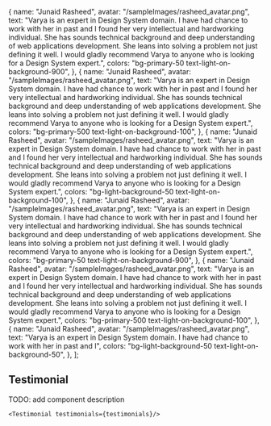 

  {
    name: "Junaid Rasheed",
    avatar: "/sampleImages/rasheed_avatar.png",
    text: "Varya is an expert in Design System domain. I have had chance to work with her in past and I found her very intellectual and hardworking individual. She has sounds technical background and deep understanding of web applications development. She leans into solving a problem not just defining it well. I would gladly recommend Varya to anyone who is looking for a Design System expert.",
    colors: "bg-primary-50 text-light-on-background-900",
  },
  {
    name: "Junaid Rasheed",
    avatar: "/sampleImages/rasheed_avatar.png",
    text: "Varya is an expert in Design System domain. I have had chance to work with her in past and I found her very intellectual and hardworking individual. She has sounds technical background and deep understanding of web applications development. She leans into solving a problem not just defining it well. I would gladly recommend Varya to anyone who is looking for a Design System expert.",
    colors: "bg-primary-500 text-light-on-background-100",
  },
  {
    name: "Junaid Rasheed",
    avatar: "/sampleImages/rasheed_avatar.png",
    text: "Varya is an expert in Design System domain. I have had chance to work with her in past and I found her very intellectual and hardworking individual. She has sounds technical background and deep understanding of web applications development. She leans into solving a problem not just defining it well. I would gladly recommend Varya to anyone who is looking for a Design System expert.",
    colors: "bg-light-background-50 text-light-on-background-100",
  },
  {
    name: "Junaid Rasheed",
    avatar: "/sampleImages/rasheed_avatar.png",
    text: "Varya is an expert in Design System domain. I have had chance to work with her in past and I found her very intellectual and hardworking individual. She has sounds technical background and deep understanding of web applications development. She leans into solving a problem not just defining it well. I would gladly recommend Varya to anyone who is looking for a Design System expert.",
    colors: "bg-primary-50 text-light-on-background-900",
  },
  {
    name: "Junaid Rasheed",
    avatar: "/sampleImages/rasheed_avatar.png",
    text: "Varya is an expert in Design System domain. I have had chance to work with her in past and I found her very intellectual and hardworking individual. She has sounds technical background and deep understanding of web applications development. She leans into solving a problem not just defining it well. I would gladly recommend Varya to anyone who is looking for a Design System expert.",
    colors: "bg-primary-500 text-light-on-background-100",
  },
  {
    name: "Junaid Rasheed",
    avatar: "/sampleImages/rasheed_avatar.png",
    text: "Varya is an expert in Design System domain. I have had chance to work with her in past and I",
    colors: "bg-light-background-50 text-light-on-background-50",
  },
];

<Meta title="Components/Testimonial" />

## Testimonial

TODO: add component description

<Canvas>
  <Story name="Default">
     
    <Testimonial testimonials={testimonials}/>
  </Story>
</Canvas>

<ArgsTable of={Testimonial} />
